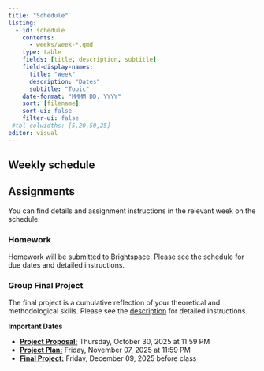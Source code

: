 ```yaml
---
title: "Schedule"
listing:
  - id: schedule
    contents:
      - weeks/week-*.qmd
    type: table
    fields: [title, description, subtitle]
    field-display-names:
      title: "Week"
      description: "Dates"
      subtitle: "Topic"
    date-format: "MMMM DD, YYYY"
    sort: [filename]
    sort-ui: false
    filter-ui: false
 #tbl-colwidths: [5,20,50,25]
editor: visual
---
```


## Weekly schedule

::: {#schedule}
:::

## Assignments

You can find details and assignment instructions in the relevant week on the schedule.

### Homework

Homework will be submitted to Brightspace. Please see the schedule for due dates and detailed instructions.

### Group Final Project

The final project is a cumulative reflection of your theoretical and methodological skills. Please see the [description](final_project/desc.qmd) for detailed instructions.

**Important Dates**

-   [**Project Proposal:**](final_project/w8-project_proposal.qmd) Thursday, October 30, 2025 at 11:59 PM
-   [**Project Plan:**](final_project/w10-project_plan.qmd) Friday, November 07, 2025 at 11:59 PM
-   [**Final Project:**](final_project/w15-final_project.qmd) Friday, December 09, 2025 before class